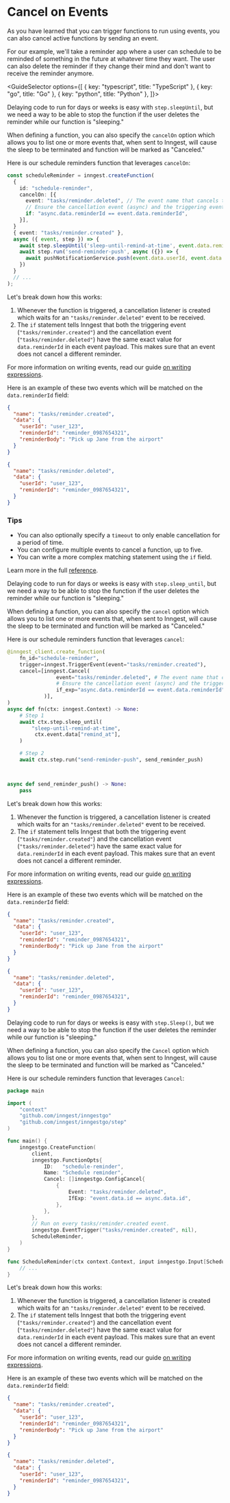 
# Cancel on Events


As you have learned that you can trigger functions to run using events, you can also cancel active functions by sending an event.

For our example, we'll take a reminder app where a user can schedule to be reminded of something in the future at whatever time they want. The user can also delete the reminder if they change their mind and don't want to receive the reminder anymore.

<GuideSelector
  options={[
    { key: "typescript", title: "TypeScript" },
    { key: "go", title: "Go" },
    { key: "python", title: "Python" },
  ]}>

<GuideSection show="typescript">

Delaying code to run for days or weeks is easy with `step.sleepUntil`, but we need a way to be able to stop the function if the user deletes the reminder while our function is "sleeping."

When defining a function, you can also specify the `cancelOn` option which allows you to list one or more events that, when sent to Inngest, will cause the sleep to be terminated and function will be marked as "Canceled."

Here is our schedule reminders function that leverages `cancelOn`:


```ts {{ title: "inngest/syncContacts.ts" }}
const scheduleReminder = inngest.createFunction(
  {
    id: "schedule-reminder",
    cancelOn: [{
      event: "tasks/reminder.deleted", // The event name that cancels this function
      // Ensure the cancellation event (async) and the triggering event (event)'s reminderId are the same:
      if: "async.data.reminderId == event.data.reminderId",
    }],
  }
  { event: "tasks/reminder.created" },
  async ({ event, step }) => {
    await step.sleepUntil('sleep-until-remind-at-time', event.data.remindAt);
    await step.run('send-reminder-push', async ({}) => {
      await pushNotificationService.push(event.data.userId, event.data.reminderBody)
    })
  }
  // ...
);
```


Let's break down how this works:

1. Whenever the function is triggered, a cancellation listener is created which waits for an `"tasks/reminder.deleted"` event to be received.
2. The `if` statement tells Inngest that both the triggering event (`"tasks/reminder.created"`) and the cancellation event (`"tasks/reminder.deleted"`) have the same exact value for `data.reminderId` in each event payload. This makes sure that an event does not cancel a different reminder.

For more information on writing events, read our guide [on writing expressions](/docs/guides/writing-expressions).

Here is an example of these two events which will be matched on the `data.reminderId` field:

<Row>
  <Col>

```json
{
  "name": "tasks/reminder.created",
  "data": {
    "userId": "user_123",
    "reminderId": "reminder_0987654321",
    "reminderBody": "Pick up Jane from the airport"
  }
}
```

  </Col>
  <Col>

```json
{
  "name": "tasks/reminder.deleted",
  "data": {
    "userId": "user_123",
    "reminderId": "reminder_0987654321",
  }
}
```

  </Col>
</Row>


### Tips

* You can also optionally specify a `timeout` to only enable cancellation for a period of time.
* You can configure multiple events to cancel a function, up to five.
* You can write a more complex matching statement using the `if` field.

Learn more in the full [reference](/docs/reference/typescript/functions/cancel-on).

</GuideSection>

<GuideSection show="python">


Delaying code to run for days or weeks is easy with `step.sleep_until`, but we need a way to be able to stop the function if the user deletes the reminder while our function is "sleeping."

When defining a function, you can also specify the `cancel` option which allows you to list one or more events that, when sent to Inngest, will cause the sleep to be terminated and function will be marked as "Canceled."

Here is our schedule reminders function that leverages `cancel`:

```py {{ title: "inngest/schedule_reminder.py" }}
@inngest_client.create_function(
    fn_id="schedule-reminder",
    trigger=inngest.TriggerEvent(event="tasks/reminder.created"),
    cancel=[inngest.Cancel(
                event="tasks/reminder.deleted", # The event name that cancels this function
                # Ensure the cancellation event (async) and the triggering event (event)'s reminderId are the same:
                if_exp="async.data.reminderId == event.data.reminderId"
            )],
)
async def fn(ctx: inngest.Context) -> None:
    # Step 1
    await ctx.step.sleep_until(
        "sleep-until-remind-at-time",
         ctx.event.data["remind_at"],
    )

    # Step 2
    await ctx.step.run("send-reminder-push", send_reminder_push)



async def send_reminder_push() -> None:
    pass
```

Let's break down how this works:

1. Whenever the function is triggered, a cancellation listener is created which waits for an `"tasks/reminder.deleted"` event to be received.
2. The `if` statement tells Inngest that both the triggering event (`"tasks/reminder.created"`) and the cancellation event (`"tasks/reminder.deleted"`) have the same exact value for `data.reminderId` in each event payload. This makes sure that an event does not cancel a different reminder.

For more information on writing events, read our guide [on writing expressions](/docs/guides/writing-expressions).

Here is an example of these two events which will be matched on the `data.reminderId` field:

<Row>
  <Col>

```json
{
  "name": "tasks/reminder.created",
  "data": {
    "userId": "user_123",
    "reminderId": "reminder_0987654321",
    "reminderBody": "Pick up Jane from the airport"
  }
}
```

  </Col>
  <Col>

```json
{
  "name": "tasks/reminder.deleted",
  "data": {
    "userId": "user_123",
    "reminderId": "reminder_0987654321",
  }
}
```

  </Col>
</Row>


</GuideSection>

<GuideSection show="go">


Delaying code to run for days or weeks is easy with `step.Sleep()`, but we need a way to be able to stop the function if the user deletes the reminder while our function is "sleeping."

When defining a function, you can also specify the `Cancel` option which allows you to list one or more events that, when sent to Inngest, will cause the sleep to be terminated and function will be marked as "Canceled."

Here is our schedule reminders function that leverages `Cancel`:

```go {{ title: "main.go" }}
package main

import (
	"context"
	"github.com/inngest/inngestgo"
	"github.com/inngest/inngestgo/step"
)

func main() {
	inngestgo.CreateFunction(
		client,
		inngestgo.FunctionOpts{
			ID:   "schedule-reminder",
			Name: "Schedule reminder",
			Cancel: []inngestgo.ConfigCancel{
				{
					Event: "tasks/reminder.deleted",
					IfExp: "event.data.id == async.data.id",
				},
			},
		},
		// Run on every tasks/reminder.created event.
		inngestgo.EventTrigger("tasks/reminder.created", nil),
		ScheduleReminder,
	)
}

func ScheduleReminder(ctx context.Context, input inngestgo.Input[ScheduleReminderEvent]) (any, error) {
	// ...
}
```

Let's break down how this works:

1. Whenever the function is triggered, a cancellation listener is created which waits for an `"tasks/reminder.deleted"` event to be received.
2. The `if` statement tells Inngest that both the triggering event (`"tasks/reminder.created"`) and the cancellation event (`"tasks/reminder.deleted"`) have the same exact value for `data.reminderId` in each event payload. This makes sure that an event does not cancel a different reminder.

For more information on writing events, read our guide [on writing expressions](/docs/guides/writing-expressions).

Here is an example of these two events which will be matched on the `data.reminderId` field:

<Row>
  <Col>

```json
{
  "name": "tasks/reminder.created",
  "data": {
    "userId": "user_123",
    "reminderId": "reminder_0987654321",
    "reminderBody": "Pick up Jane from the airport"
  }
}
```

  </Col>
  <Col>

```json
{
  "name": "tasks/reminder.deleted",
  "data": {
    "userId": "user_123",
    "reminderId": "reminder_0987654321",
  }
}
```

  </Col>
</Row>


</GuideSection>

</GuideSelector>